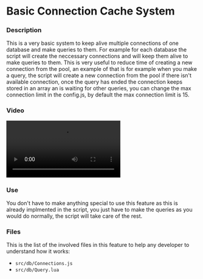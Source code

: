 # Basic Connection Cache System
### Description
This is a very basic system to keep alive multiple connections of one database and make queries to them. For example for each database the script will create the neccessary connections and will keep them alive to make queries to them. This is very useful to reduce time of creating a new connection from the pool, an example of that is for example when you make a query, the script will create a new connection from the pool if there isn't available connection, once the query has ended the connection keeps stored in an array an is waiting for other queries, you can change the max connection limit in the config.js, by default the max connection limit is 15.

### Video
<div class="iframe-container__wrapper mt-10">
    <video className="custom--frame" src="https://github.com/IceSystem/ice_mysql/assets/96537843/9306427a-f58a-4335-8134-3684a436cfa6" autoplay controls></video>
</div>

### Use
You don't have to make anything special to use this feature as this is already implmented in the script, you just have to make the queries as you would do normally, the script will take care of the rest.

### Files
This is the list of the involved files in this feature to help any developer to understand how it works:
- ```src/db/Connections.js```
- ```src/db/Query.lua```
